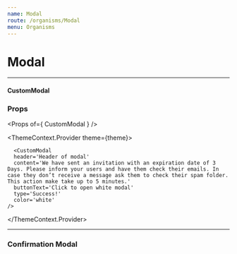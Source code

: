 ```yaml
---
name: Modal
route: /organisms/Modal
menu: Organisms
---
```




# Modal

---

#### CustomModal

### Props

<Props of={ CustomModal } />

<Playground>

  <ThemeContext.Provider theme={theme}>
    <CustomModal
      header='Header of modal'
      content='We have sent an invitation with an expiration date of 3 Days. Please inform your users and have them check their emails. In case they don’t receive a message ask them to check their spam folder. This action make take up to 5 minutes.'
      buttonText='Click to open dark modal'
      type='Success!'
      color='dark'
    />

      <CustomModal
      header='Header of modal'
      content='We have sent an invitation with an expiration date of 3 Days. Please inform your users and have them check their emails. In case they don’t receive a message ask them to check their spam folder. This action make take up to 5 minutes.'
      buttonText='Click to open white modal'
      type='Success!'
      color='white'
    />
  </ThemeContext.Provider>
</Playground>

---

### Confirmation Modal

<Playground>
  <ConfirmationModal
    header='Confirm action'
    subheader='Are you sure you wish to proceed with this action?'
    content='The elimination of a user does not delete the activities the users have performed previously. There will be no implications in your organization’s Logs. '
    btnConfirm='Yes, confirm'
  />
</Playground>
